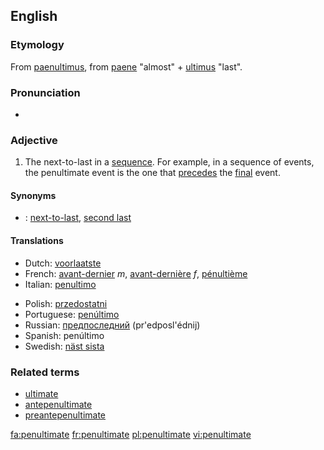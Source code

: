 ==English==
===Etymology===
From {{L.}} [[paenultimus]], from [[paene]] "almost" + [[ultimus]] "last".

===Pronunciation===
{{IPA|/pɪ'nʌltɪmət/}}
*{{audio|en-us-penultimate.ogg|Audio (US)}}

===Adjective===
{{en-adj|-}}

# The next-to-last in a [[sequence]]. For example, in a sequence of events, the penultimate event is the one that [[precede]]s the [[final]] event.

====Synonyms====
*{{italbrac|the next-to-last}}: [[next-to-last]], [[second last]]

====Translations====
{{top}}
*Dutch: [[voorlaatste]]
*French: [[avant-dernier]] ''m'', [[avant-dernière]] ''f'', [[pénultième]]
*Italian: [[penultimo]]
{{mid}}
*Polish: [[przedostatni]]
*Portuguese: [[penúltimo]]
*Russian: [[предпоследний]] (pr'edposl'édnij)
*Spanish: penúltimo 
*Swedish: [[näst sista]]
{{bottom}}

===Related terms===
*[[ultimate]]
*[[antepenultimate]]
*[[preantepenultimate]]

[[fa:penultimate]]
[[fr:penultimate]]
[[pl:penultimate]]
[[vi:penultimate]]
